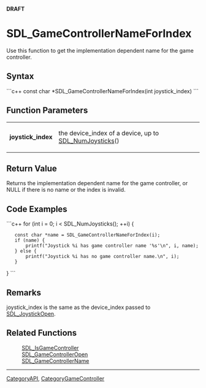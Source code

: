 <!-- pragma section-numbers off -->
<!-- pragma camelcase off -->
'''DRAFT'''

<!-- #*^*^*^*^*See http://wiki.libsdl.org/moin.cgi/SGFunctions for details on editing this page*^*^*^*^* -->


= SDL_GameControllerNameForIndex =
Use this function to get the implementation dependent name for the game controller.




== Syntax ==
```c++
const char *SDL_GameControllerNameForIndex(int joystick_index)
```


== Function Parameters ==
{|
|'''joystick_index'''
|the device_index of a device, up to [[SDL_NumJoysticks]]()
|}


== Return Value ==
Returns the implementation dependent name for the game controller, or NULL if there is no name or the index is invalid.

== Code Examples ==
```c++
for (int i = 0; i < SDL_NumJoysticks(); ++i) {
    const char *name = SDL_GameControllerNameForIndex(i);
    if (name) {
        printf("Joystick %i has game controller name '%s'\n", i, name);
    } else {
        printf("Joystick %i has no game controller name.\n", i);
    }
}
```


== Remarks ==
joystick_index is the same as the device_index passed to [[SDL_JoystickOpen]].


== Related Functions ==
:[[SDL_IsGameController]]
:[[SDL_GameControllerOpen]]
:[[SDL_GameControllerName]]

----
[[CategoryAPI]], [[CategoryGameController]]
<!-- #See the Style Guide for instructions on editing the footer. -->
